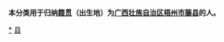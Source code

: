 {{Catnav|頁面分類|各種主題的頁面分類|依中国各省来作的分类|各地中国人|广西人|梧州人}}
{{Catnav|頁面分類|人物|各國人物|中国人|各地中国人|广西人|梧州人}}

'''本分类用于归纳[[籍贯|籍贯]]（出生地）为[[广西壮族自治区|广西壮族自治区]][[梧州市|梧州市]][[藤县|藤县]]的人。'''

[[Category:藤县|*]]
[[Category:梧州人|县]]